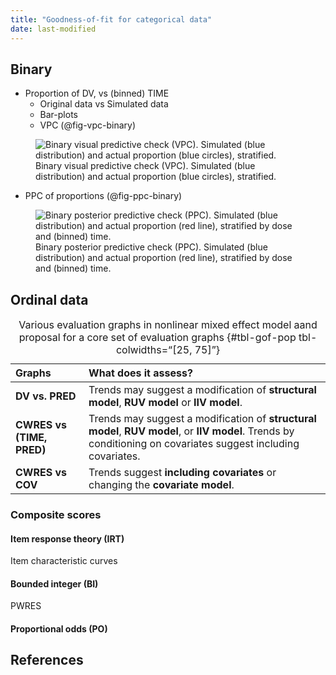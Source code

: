 ```yaml
---
title: "Goodness-of-fit for categorical data"
date: last-modified
---
```


:::{.callout-caution title="Under construction"}
:::

## Binary

* Proportion of DV, vs (binned) TIME
  * Original data vs Simulated data
  * Bar-plots
  * VPC (@fig-vpc-binary)

![Binary visual predictive check (VPC). Simulated (blue distribution) and actual proportion (blue circles), stratified.](../images/vpc_binary.png){#fig-vpc-binary}

* PPC of proportions (@fig-ppc-binary)

![Binary posterior predictive check (PPC). Simulated (blue distribution) and actual proportion (red line), stratified by dose and (binned) time.](../images/ppc_binary.png){#fig-ppc-binary}

## Ordinal data

| Graphs | What does it assess? |
| :----- | :------------------- |
| **DV vs. PRED** | Trends may suggest a modification of **structural model**, **RUV model** or **IIV model**. |
| **CWRES vs (TIME, PRED)** | Trends may suggest a modification of **structural model**, **RUV model**, or **IIV model**. Trends by conditioning on covariates suggest including covariates. |
| **CWRES vs COV** | Trends suggest **including covariates** or changing the **covariate model**. |

: Various evaluation graphs in nonlinear mixed effect model aand proposal for a core set of evaluation graphs {#tbl-gof-pop tbl-colwidths="[25, 75]"}

### Composite scores
  
#### Item response theory (IRT)

Item characteristic curves

#### Bounded integer (BI)

PWRES

#### Proportional odds (PO)

## References

::: {#refs}
:::
